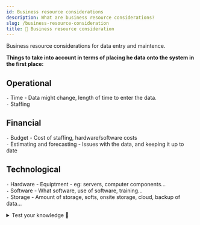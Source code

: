 ```yaml
---
id: Business resource considerations
description: What are business resource considerations?
slug: /business-resource-consideration
title: 🧑 Business resource consideration
---
```


Business resource considerations for data entry and maintence. 


**Things to take into account in terms of placing he data onto the system in the first place:**

## Operational
`-` Time - Data might change, length of time to enter the data. <br />
`-` Staffing

## Financial
`-` Budget - Cost of staffing, hardware/software costs <br />
`-` Estimating and forecasting - Issues with the data, and keeping it up to date

## Technological
`-` Hardware - Equiptment - eg: servers, computer components... <br />
`-` Software - What software, use of software, training... <br />
`-` Storage - Amount of storage, softs, onsite storage, cloud, backup of data...


<details>
  <summary>Test your knowledge 🧠</summary>

<iframe src="https://quizlet.com/689411547/match/embed?i=3loczc&x=1jj1" height="500" width="100%"></iframe>

</details>